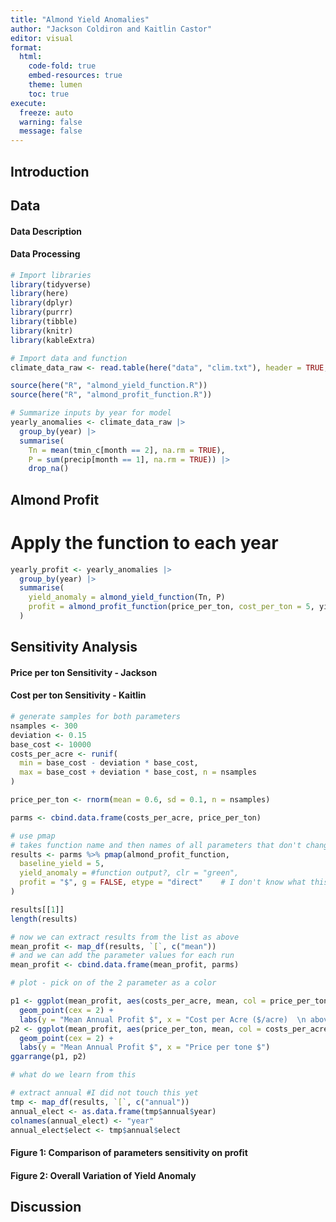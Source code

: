 ```yaml
---
title: "Almond Yield Anomalies"
author: "Jackson Coldiron and Kaitlin Castor"
editor: visual
format: 
  html:
    code-fold: true
    embed-resources: true
    theme: lumen
    toc: true
execute:
  freeze: auto 
  warning: false
  message: false
---
```


## Introduction

## Data

#### Data Description

#### Data Processing

```r
# Import libraries
library(tidyverse)
library(here)
library(dplyr)
library(purrr)
library(tibble)
library(knitr)
library(kableExtra)

# Import data and function
climate_data_raw <- read.table(here("data", "clim.txt"), header = TRUE, sep = "", quote = "\"")

source(here("R", "almond_yield_function.R"))
source(here("R", "almond_profit_function.R"))

# Summarize inputs by year for model
yearly_anomalies <- climate_data_raw |>
  group_by(year) |>
  summarise(
    Tn = mean(tmin_c[month == 2], na.rm = TRUE),
    P = sum(precip[month == 1], na.rm = TRUE)) |>
    drop_na()

```

## Almond Profit

# Apply the function to each year

```r
yearly_profit <- yearly_anomalies |>
  group_by(year) |>
  summarise(
    yield_anomaly = almond_yield_function(Tn, P)
    profit = almond_profit_function(price_per_ton, cost_per_ton = 5, yield_anomaly, baseline_yield = 10)
  )
```

## Sensitivity Analysis

#### Price per ton Sensitivity - Jackson

#### Cost per ton Sensitivity - Kaitlin

```r
# generate samples for both parameters
nsamples <- 300
deviation <- 0.15
base_cost <- 10000
costs_per_acre <- runif(
  min = base_cost - deviation * base_cost,
  max = base_cost + deviation * base_cost, n = nsamples
)

price_per_ton <- rnorm(mean = 0.6, sd = 0.1, n = nsamples)

parms <- cbind.data.frame(costs_per_acre, price_per_ton)

# use pmap
# takes function name and then names of all parameters that don't change
results <- parms %>% pmap(almond_profit_function,
  baseline_yield = 5,
  yield_anomaly = #function output?, clr = "green",
  profit = "$", g = FALSE, etype = "direct"    # I don't know what this line means
)

results[[1]]
length(results)

# now we can extract results from the list as above
mean_profit <- map_df(results, `[`, c("mean"))
# and we can add the parameter values for each run
mean_profit <- cbind.data.frame(mean_profit, parms)

# plot - pick on of the 2 parameter as a color

p1 <- ggplot(mean_profit, aes(costs_per_acre, mean, col = price_per_ton)) +
  geom_point(cex = 2) +
  labs(y = "Mean Annual Profit $", x = "Cost per Acre ($/acre)  \n above which energy production is more efficient")
p2 <- ggplot(mean_profit, aes(price_per_ton, mean, col = costs_per_acre)) +
  geom_point(cex = 2) +
  labs(y = "Mean Annual Profit $", x = "Price per tone $")
ggarrange(p1, p2)

# what do we learn from this

# extract annual #I did not touch this yet
tmp <- map_df(results, `[`, c("annual"))
annual_elect <- as.data.frame(tmp$annual$year)
colnames(annual_elect) <- "year"
annual_elect$elect <- tmp$annual$elect
```

#### Figure 1: Comparison of parameters sensitivity on profit

#### Figure 2: Overall Variation of Yield Anomaly

## Discussion
